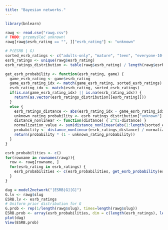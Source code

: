```yaml
---
title: "Bayesian networks."
---
```


```r
library(bnlearn)
```

```r
rawg <- read.csv("rawg.csv")
# TODO: przemyśleć unknown!
rawg[rawg$esrb_rating == "", ]["esrb_rating"] <- "unknown"
```

```r
# P(ESRB | G)
sorted_esrb_ratings <- c("adults-only", "mature", "teen", "everyone-10-plus", "everyone")
esrb_ratings <- unique(rawg$esrb_rating)
esrb_ratings_distribution <- table(rawg$esrb_rating) / length(rawg$esrb_rating)

get_esrb_probability <- function(esrb_rating, game) {
  game_esrb_rating <- game$esrb_rating
  game_esrb_rating_idx <- match(game_esrb_rating, sorted_esrb_ratings)
  esrb_rating_idx <- match(esrb_rating, sorted_esrb_ratings)
  if(is.na(game_esrb_rating_idx) || is.na(esrb_rating_idx)) {
    return(as.vector(esrb_ratings_distribution[[esrb_rating]]))
  }
  else {
    esrb_ratings_distance <- abs(esrb_rating_idx - game_esrb_rating_idx)
    unknown_rating_probability <- esrb_ratings_distribution["unknown"] + esrb_ratings_distribution["rating-pending"]
    distance_nonlinear <- function(distance) { 2^(1-distance) }
    normalization_value <- sum(distance_nonlinear(abs(1:length(sorted_esrb_ratings) - game_esrb_rating_idx)))
    probability <- distance_nonlinear(esrb_ratings_distance) / normalization_value
    return(probability * (1 - unknown_rating_probability))
  }
}
```

```r
esrb_probabilities <- c()
for(rowname in rownames(rawg)){
  row <- rawg[rowname, ]
  for(esrb_rating in esrb_ratings) {
    esrb_probabilities <- c(esrb_probabilities, get_esrb_probability(esrb_rating, row))
  }
}
```

```r
dag = model2network("[ESRB|G][G]")
G.lv <- rawg$slug
ESRB.lv <- esrb_ratings
# Uniform prior distribution for G
G.prob <- rep(1/length(rawg$slug), times=length(rawg$slug))
ESRB.prob <- array(esrb_probabilities, dim = c(length(esrb_ratings), length(rawg$slug)), dimnames = list(ESRB = ESRB.lv, G = G.lv))
plot(dag)
View(ESRB.prob)
```